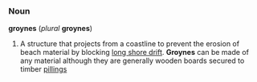 ===Noun===
'''groynes''' (''plural'' '''groynes''')

#A structure that projects from a coastline to prevent the erosion of beach material by blocking [[long shore drift]]. '''Groynes''' can be made of any material although they are generally wooden boards secured to timber [[pilling]]s